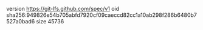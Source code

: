 version https://git-lfs.github.com/spec/v1
oid sha256:949826e54b705abfd7920cf09caeccd82cc1a10ab298f286b6480b7527a0bad6
size 45736
